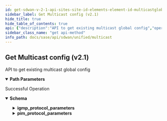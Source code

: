 ```yaml
---
id: get-sdwan-v-2-1-api-sites-site-id-elements-element-id-multicastglobalconfigs-config-id
sidebar_label: Get Multicast config (v2.1)
hide_title: true
hide_table_of_contents: true
api: {"description":"API to get existing multicast global config","operationId":"get-sdwan-v2.1-api-sites-site_id-elements-element_id-multicastglobalconfigs-config_id","parameters":[{"description":"Site Id","in":"path","name":"site_id","required":true,"schema":{"description":"Site Id","type":"string"}},{"description":"Element Id","in":"path","name":"element_id","required":true,"schema":{"description":"Element Id","type":"string"}},{"description":"Multicast config Id","in":"path","name":"config_id","required":true,"schema":{"description":"Config Id","type":"string"}}],"responses":{"200":{"content":{"application/json":{"schema":{"properties":{"bsm_enabled":{"description":"Bsm Enabled","type":"boolean"},"dr_priority":{"description":"Dr Priority: Range(max = 4294967295L, message = MULTICAST_INVALID_DR_PRIORITY, min = 1L) ","format":"int64","type":"integer"},"id":{"description":"Id","type":"string"},"igmp_protocol_parameters":{"description":"Igmp Protocol Parameters: Valid ","properties":{"last_member_query_count":{"description":"Last Member Query Count","format":"int64","type":"integer"},"last_member_query_interval":{"description":"Last Member Query Interval","format":"int64","type":"integer"},"query_interval":{"description":"Query Interval","format":"int64","type":"integer"},"query_max_response_time":{"description":"Query Max Response Time","format":"int64","type":"integer"}}},"pim_protocol_parameters":{"description":"Pim Protocol Parameters: Valid ","properties":{"hello_hold_time":{"description":"Hello Hold Time","format":"int64","type":"integer"},"hello_interval":{"description":"Hello Interval","format":"int64","type":"integer"},"join_prune_interval":{"description":"Join Prune Interval","format":"int64","type":"integer"}}},"spt_switchover_enabled":{"description":"Spt Switchover Enabled","type":"boolean"}}}}},"description":"Successful Operation"}},"tags":["Multicast"],"method":"get","path":"/sdwan/v2.1/api/sites/{site_id}/elements/{element_id}/multicastglobalconfigs/{config_id}","info":{"contact":{},"description":"List of APIs used to manage multicast specific configurations.","title":"Multicast","version":"Latest"},"postman":{"name":"Get Multicast config (v2.1)","description":{"content":"API to get existing multicast global config","type":"text/plain"},"url":{"path":["sdwan","v2.1","api","sites",":site_id","elements",":element_id","multicastglobalconfigs",":config_id"],"host":["{{baseUrl}}"],"query":[],"variable":[{"disabled":false,"description":{"content":"(Required) Site Id","type":"text/plain"},"type":"any","value":"","key":"site_id"},{"disabled":false,"description":{"content":"(Required) Element Id","type":"text/plain"},"type":"any","value":"","key":"element_id"},{"disabled":false,"description":{"content":"(Required) Multicast config Id","type":"text/plain"},"type":"any","value":"","key":"config_id"}]},"header":[{"key":"Accept","value":"application/json"}],"method":"GET"}}
sidebar_class_name: "get api-method"
info_path: docs/sase/api/sdwan/unified/multicast
---
```



## Get Multicast config (v2.1)



API to get existing multicast global config

<details style={{"marginBottom":"1rem"}} data-collapsed={false} open={true}><summary style={{}}><strong>Path Parameters</strong></summary><div><ul><ParamsItem className={"paramsItem"} param={{"description":"Site Id","in":"path","name":"site_id","required":true,"schema":{"description":"Site Id","type":"string"}}}></ParamsItem><ParamsItem className={"paramsItem"} param={{"description":"Element Id","in":"path","name":"element_id","required":true,"schema":{"description":"Element Id","type":"string"}}}></ParamsItem><ParamsItem className={"paramsItem"} param={{"description":"Multicast config Id","in":"path","name":"config_id","required":true,"schema":{"description":"Config Id","type":"string"}}}></ParamsItem></ul></div></details><div><ApiTabs><TabItem label={"200"} value={"200"}><div>

Successful Operation

</div><div><details style={{}} data-collapsed={false} open={true}><summary style={{"textAlign":"left"}}><strong>Schema</strong></summary><div style={{"textAlign":"left","marginLeft":"1rem"}}></div><ul style={{"marginLeft":"1rem"}}><SchemaItem collapsible={false} name={"bsm_enabled"} required={false} schemaDescription={"Bsm Enabled"} schemaName={"boolean"} qualifierMessage={undefined}></SchemaItem><SchemaItem collapsible={false} name={"dr_priority"} required={false} schemaDescription={"Dr Priority: Range(max = 4294967295L, message = MULTICAST_INVALID_DR_PRIORITY, min = 1L) "} schemaName={"int64"} qualifierMessage={undefined}></SchemaItem><SchemaItem collapsible={false} name={"id"} required={false} schemaDescription={"Id"} schemaName={"string"} qualifierMessage={undefined}></SchemaItem><SchemaItem collapsible={true} className={"schemaItem"}><details style={{}}><summary style={{}}><strong>igmp_protocol_parameters</strong><span style={{"opacity":"0.6"}}> </span></summary><div style={{"marginLeft":"1rem"}}><div style={{"marginTop":".5rem","marginBottom":".5rem"}}>

Igmp Protocol Parameters: Valid 

</div><SchemaItem collapsible={false} name={"last_member_query_count"} required={false} schemaDescription={"Last Member Query Count"} schemaName={"int64"} qualifierMessage={undefined}></SchemaItem><SchemaItem collapsible={false} name={"last_member_query_interval"} required={false} schemaDescription={"Last Member Query Interval"} schemaName={"int64"} qualifierMessage={undefined}></SchemaItem><SchemaItem collapsible={false} name={"query_interval"} required={false} schemaDescription={"Query Interval"} schemaName={"int64"} qualifierMessage={undefined}></SchemaItem><SchemaItem collapsible={false} name={"query_max_response_time"} required={false} schemaDescription={"Query Max Response Time"} schemaName={"int64"} qualifierMessage={undefined}></SchemaItem></div></details></SchemaItem><SchemaItem collapsible={true} className={"schemaItem"}><details style={{}}><summary style={{}}><strong>pim_protocol_parameters</strong><span style={{"opacity":"0.6"}}> </span></summary><div style={{"marginLeft":"1rem"}}><div style={{"marginTop":".5rem","marginBottom":".5rem"}}>

Pim Protocol Parameters: Valid 

</div><SchemaItem collapsible={false} name={"hello_hold_time"} required={false} schemaDescription={"Hello Hold Time"} schemaName={"int64"} qualifierMessage={undefined}></SchemaItem><SchemaItem collapsible={false} name={"hello_interval"} required={false} schemaDescription={"Hello Interval"} schemaName={"int64"} qualifierMessage={undefined}></SchemaItem><SchemaItem collapsible={false} name={"join_prune_interval"} required={false} schemaDescription={"Join Prune Interval"} schemaName={"int64"} qualifierMessage={undefined}></SchemaItem></div></details></SchemaItem><SchemaItem collapsible={false} name={"spt_switchover_enabled"} required={false} schemaDescription={"Spt Switchover Enabled"} schemaName={"boolean"} qualifierMessage={undefined}></SchemaItem></ul></details></div></TabItem></ApiTabs></div>
      
